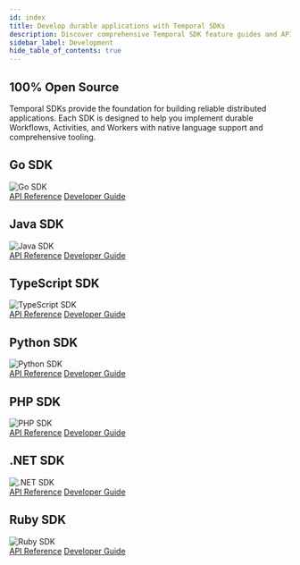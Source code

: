 ```yaml
---
id: index
title: Develop durable applications with Temporal SDKs
description: Discover comprehensive Temporal SDK feature guides and API references. Enhance your Temporal Application development with Ruby, Go, Java, PHP, Python, TypeScript, and .NET.
sidebar_label: Development
hide_table_of_contents: true
---
```



## 100% Open Source

Temporal SDKs provide the foundation for building reliable distributed applications. 
Each SDK is designed to help you implement durable Workflows, Activities, and Workers with native language support and comprehensive tooling.

<div className="sdk-section">
  <div className="sdk-container">
    <div className="sdk-grid">
      <div className="dev-sdk-card">
        <div className="dev-sdk-card-header">
          <h2>Go SDK</h2>
          <img src="/img/sdks/svgs/sdk-box-logos/go.svg" alt="Go SDK" />
        </div>
        <div className="dev-sdk-card-links">
          <a href="http://t.mp/go-api">API Reference</a>
          <a href="/develop/go">Developer Guide</a>
        </div>
      </div>
      <div className="dev-sdk-card">
        <div className="dev-sdk-card-header">
          <h2>Java SDK</h2>
          <img src="/img/sdks/svgs/sdk-box-logos/java.svg" alt="Java SDK" />
        </div>
        <div className="dev-sdk-card-links">
          <a href="http://t.mp/java-api">API Reference</a>
          <a href="/develop/java">Developer Guide</a>
        </div>
      </div>
      <div className="dev-sdk-card">
        <div className="dev-sdk-card-header">
          <h2>TypeScript SDK</h2>
          <img src="/img/sdks/svgs/sdk-box-logos/typescript.svg" alt="TypeScript SDK" />
        </div>
        <div className="dev-sdk-card-links">
          <a href="https://typescript.temporal.io">API Reference</a>
          <a href="/develop/typescript">Developer Guide</a>
        </div>
      </div>
      <div className="dev-sdk-card">
        <div className="dev-sdk-card-header">
          <h2>Python SDK</h2>
          <img src="/img/sdks/svgs/sdk-box-logos/python.svg" alt="Python SDK" />
        </div>
        <div className="dev-sdk-card-links">
          <a href="https://python.temporal.io">API Reference</a>
          <a href="/develop/python">Developer Guide</a>
        </div>
      </div>
      <div className="dev-sdk-card">
        <div className="dev-sdk-card-header">
          <h2>PHP SDK</h2>
          <img src="/img/sdks/svgs/sdk-box-logos/php.svg" alt="PHP SDK" />
        </div>
        <div className="dev-sdk-card-links">
          <a href="https://php.temporal.io/namespaces/temporal.html">API Reference</a>
          <a href="/develop/php">Developer Guide</a>
        </div>
      </div>
      <div className="dev-sdk-card">
        <div className="dev-sdk-card-header">
          <h2>.NET SDK</h2>
          <img src="/img/sdks/svgs/sdk-box-logos/dotnet.svg" alt=".NET SDK" />
        </div>
        <div className="dev-sdk-card-links">
          <a href="https://dotnet.temporal.io/">API Reference</a>
          <a href="/develop/dotnet">Developer Guide</a>
        </div>
      </div>
      <div className="dev-sdk-card">
        <div className="dev-sdk-card-header">
          <h2>Ruby SDK</h2>
          <img src="/img/sdks/svgs/sdk-box-logos/ruby.png" alt="Ruby SDK" />
        </div>
        <div className="dev-sdk-card-links">
          <a href="https://www.rubydoc.info/gems/temporalio">API Reference</a>
          <a href="https://github.com/temporalio/sdk-ruby#readme">Developer Guide</a>
        </div>
      </div>
    </div>
  </div>
</div>

<style>
{`
  .sdk-section {
    margin: 2rem 0;
  }

  .sdk-container {
    max-width: 1200px;
    margin: 0 auto;
  }

  .sdk-grid {
    display: grid;
    grid-template-columns: repeat(auto-fill, minmax(200px, 1fr));
    gap: 1rem;
  }

  .dev-sdk-card {
    background: transparent;
    border: 0.5px solid rgba(255, 255, 255, 0.1);
    border-radius: 0;
    padding: 1rem;
    min-height: 140px;
    position: relative;
    display: block;
    transition: all 0.3s ease;
  }

  [data-theme='light'] .dev-sdk-card {
    background: transparent;
    border: 0.5px solid var(--ifm-color-emphasis-300);
  }

  /* SDK-specific hover effects for light mode */
  [data-theme='light'] .dev-sdk-card:nth-child(1):hover {
    border: 1px solid #1f4ed8;
    transform: translateY(-2px);
  }

  [data-theme='light'] .dev-sdk-card:nth-child(2):hover {
    border: 1px solid #dc2626;
    transform: translateY(-2px);
  }

  [data-theme='light'] .dev-sdk-card:nth-child(3):hover {
    border: 1px solid #2d7d32;
    transform: translateY(-2px);
  }

  [data-theme='light'] .dev-sdk-card:nth-child(4):hover {
    border: 1px solid #6a1b9a;
    transform: translateY(-2px);
  }

  [data-theme='light'] .dev-sdk-card:nth-child(5):hover {
    border: 1px solid #e91e63;
    transform: translateY(-2px);
  }

  [data-theme='light'] .dev-sdk-card:nth-child(6):hover {
    border: 1px solid #f57f17;
    transform: translateY(-2px);
  }

  [data-theme='light'] .dev-sdk-card:nth-child(7):hover {
    border: 1px solid #ef6c00;
    transform: translateY(-2px);
  }

  /* SDK-specific hover effects for dark mode - lighter vibrant colors */
  [data-theme='dark'] .dev-sdk-card:nth-child(1):hover {
    border: 1px solid #5b9bd5;
    transform: translateY(-2px);
  }

  [data-theme='dark'] .dev-sdk-card:nth-child(2):hover {
    border: 1px solid #ff6b6b;
    transform: translateY(-2px);
  }

  [data-theme='dark'] .dev-sdk-card:nth-child(3):hover {
    border: 1px solid #4caf50;
    transform: translateY(-2px);
  }

  [data-theme='dark'] .dev-sdk-card:nth-child(4):hover {
    border: 1px solid #ba68c8;
    transform: translateY(-2px);
  }

  [data-theme='dark'] .dev-sdk-card:nth-child(5):hover {
    border: 1px solid #ff4081;
    transform: translateY(-2px);
  }

  [data-theme='dark'] .dev-sdk-card:nth-child(6):hover {
    border: 1px solid #ffca28;
    transform: translateY(-2px);
  }

  [data-theme='dark'] .dev-sdk-card:nth-child(7):hover {
    border: 1px solid #ff9800;
    transform: translateY(-2px);
  }

  .dev-sdk-card-header {
    display: flex;
    justify-content: space-between;
    align-items: flex-start;
    width: 100%;
    margin-bottom: 0.75rem;
    gap: 0.75rem;
  }

  .dev-sdk-card-header h2 {
    margin: 0;
    font-size: 1.2rem;
    font-weight: 400;
    color: var(--ifm-color-emphasis-900);
    line-height: 1;
    flex: 1;
  }

  .dev-sdk-card-header img {
    width: 32px;
    height: 32px;
    flex-shrink: 0;
  }

  .dev-sdk-card-links {
    display: flex;
    flex-direction: column;
    gap: 0.5rem;
    position: absolute;
    bottom: 0;
    left: 1rem;
    padding-bottom: 1rem;
  }

  .dev-sdk-card-links a {
    color: #CACBF9;
    text-decoration: none;
    font-size: 0.85rem;
    font-family: var(--ifm-font-family-base);
    line-height: 1.2;
    transition: color 0.15s ease;
  }

  [data-theme='light'] .dev-sdk-card-links a {
    color: var(--ifm-color-primary);
  }

  .dev-sdk-card-links a:hover {
    color: #FFFFFF;
  }

  [data-theme='light'] .dev-sdk-card-links a:hover {
    color: var(--ifm-color-primary-darker);
  }


  @media (max-width: 768px) {
    .sdk-grid {
      grid-template-columns: 1fr;
    }
  }
`}
</style>
